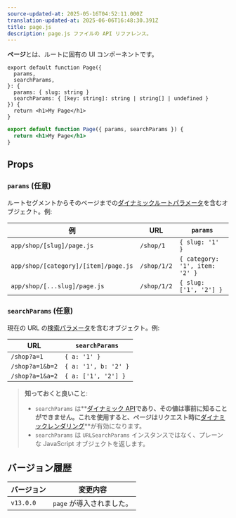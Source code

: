 ```yaml
---
source-updated-at: 2025-05-16T04:52:11.000Z
translation-updated-at: 2025-06-06T16:48:30.391Z
title: page.js
description: page.js ファイルの API リファレンス。
---
```


**ページ**とは、ルートに固有の UI コンポーネントです。

```tsx filename="app/blog/[slug]/page.tsx" switcher
export default function Page({
  params,
  searchParams,
}: {
  params: { slug: string }
  searchParams: { [key: string]: string | string[] | undefined }
}) {
  return <h1>My Page</h1>
}
```

```jsx filename="app/blog/[slug]/page.js" switcher
export default function Page({ params, searchParams }) {
  return <h1>My Page</h1>
}
```

## Props

### `params` (任意)

ルートセグメントからそのページまでの[ダイナミックルートパラメータ](/docs/app/building-your-application/routing/dynamic-routes)を含むオブジェクト。例:

| 例                                   | URL         | `params`                       |
| ------------------------------------ | ----------- | ------------------------------ |
| `app/shop/[slug]/page.js`            | `/shop/1`   | `{ slug: '1' }`                |
| `app/shop/[category]/[item]/page.js` | `/shop/1/2` | `{ category: '1', item: '2' }` |
| `app/shop/[...slug]/page.js`         | `/shop/1/2` | `{ slug: ['1', '2'] }`         |

### `searchParams` (任意)

現在の URL の[検索パラメータ](https://developer.mozilla.org/docs/Learn/Common_questions/What_is_a_URL#parameters)を含むオブジェクト。例:

| URL             | `searchParams`       |
| --------------- | -------------------- |
| `/shop?a=1`     | `{ a: '1' }`         |
| `/shop?a=1&b=2` | `{ a: '1', b: '2' }` |
| `/shop?a=1&a=2` | `{ a: ['1', '2'] }`  |

> **知っておくと良いこと**:
>
> - `searchParams` は**[ダイナミック API](/docs/app/building-your-application/rendering/server-components#server-rendering-strategies#dynamic-functions)**であり、その値は事前に知ることができません。これを使用すると、ページはリクエスト時に**[ダイナミックレンダリング](/docs/app/building-your-application/rendering/server-components#dynamic-rendering)**が有効になります。
> - `searchParams` は `URLSearchParams` インスタンスではなく、プレーンな JavaScript オブジェクトを返します。

## バージョン履歴

| バージョン   | 変更内容            |
| --------- | ------------------ |
| `v13.0.0` | `page` が導入されました。 |